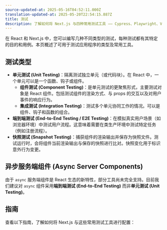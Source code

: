 ```yaml
---
source-updated-at: 2025-05-16T04:52:11.000Z
translation-updated-at: 2025-05-20T22:54:15.887Z
title: 测试
description: 了解如何将 Next.js 与四种常用测试工具 —— Cypress、Playwright、Vitest 和 Jest 进行集成配置。
---
```


在 React 和 Next.js 中，您可以编写几种不同类型的测试，每种测试都有其特定的目的和用例。本页概述了可用于测试应用程序的类型及常用工具。

## 测试类型

- **单元测试 (Unit Testing)**：隔离测试独立单元（或代码块）。在 React 中，一个单元可以是一个函数、钩子或组件。
  - **组件测试 (Component Testing)**：是单元测试的更聚焦形式，主要测试对象是 React 组件。包括测试组件的渲染方式、与 props 的交互以及对用户事件的响应行为。
  - **集成测试 (Integration Testing)**：测试多个单元协同工作的情况。可以是组件、钩子和函数的组合。
- **端到端测试 (End-to-End Testing / E2E Testing)**：在模拟真实用户场景（如浏览器环境）中测试用户流程。这意味着需要在类生产环境中测试特定任务（例如注册流程）。
- **快照测试 (Snapshot Testing)**：捕获组件的渲染输出并保存为快照文件。测试运行时，会将组件当前渲染输出与保存的快照进行比对。快照变化用于标识意外行为变更。

<AppOnly>

## 异步服务端组件 (Async Server Components)

由于 `async` 服务端组件是 React 生态的新特性，部分工具尚未完全支持。目前我们建议对 `async` 组件采用**端到端测试 (End-to-End Testing)** 而非**单元测试 (Unit Testing)**。

</AppOnly>

## 指南

查看以下指南，了解如何将 Next.js 与这些常用测试工具进行配置：